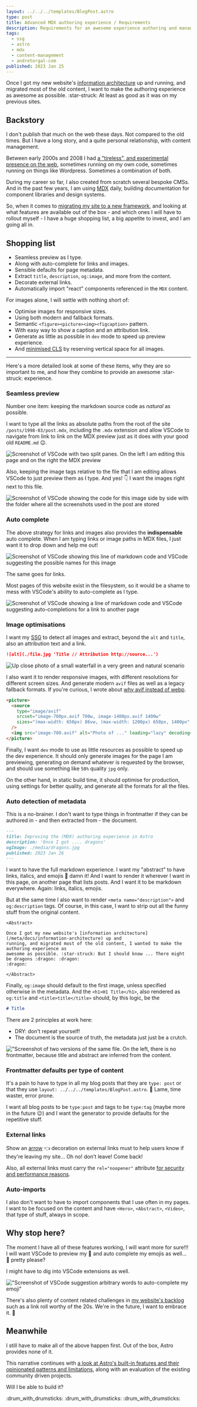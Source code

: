 ```yaml
---
layout: ../../../templates/BlogPost.astro
type: post
title: Advanced MDX authoring experience / Requirements
description: Requirements for an awesome experience authoring and managing markdown content.
tags:
  - ssg
  - astro
  - mdx
  - content-management
  - andretorgal-com
published: 2023 Jan 25
---
```


<Abstract>

Once I got my new website's [information architecture](/meta/docs/information-architecture) up and running, and migrated most of the old content, I want to make the authoring experience as awesome as possible. :star-struck: At least as good as it was on my previous sites.

</Abstract>

## Backstory

I don't publish that much on the web these days. Not compared to the old times. But I have a long story, and a quite personal relationship, with content management.

Between early 2000s and 2008 I had [a "tireless", and experimental presence on the web](/meta/project/archaeology#around-2000), sometimes running on my own code, sometimes running on things like Wordpress. Sometimes a combination of both.

During my career so far, I also created from scratch several bespoke CMSs. And in the past few years, I am using [MDX](/tags/mdx) daily, building documentation for component libraries and design systems.

So, when it comes to [migrating my site to a new framework](/posts/2023-01/building-my-website-with-astro-mdx-preact),
and looking at what features are available out of the box - and which ones I will have to rollout myself - I have a huge shopping list, a big appetite to invest, and I am going all in.

## Shopping list

- Seamless preview as I type.
- Along with auto-complete for links and images.
- Sensible defaults for page metadata.
- Extract `title`, `description`, `og:image`, and more from the content.
- Decorate external links.
- Automatically import "react" components referenced in the `MDX` content.

For images alone, I will settle with nothing short of:

- Optimise images for responsive sizes.
- Using both modern and fallback formats.
- Semantic `<figure><picture><img><figcaption>` pattern.
- With easy way to show a caption and an attribution link.
- Generate as little as possible in `dev` mode to speed up preview experience.
- And [minimised CLS](https://web.dev/optimize-cls/) by reserving vertical space for all images.

---

Here's a more detailed look at some of these items, why they are so important to me, and how they combine to provide an awesome :star-struck: experience.

### Seamless preview

Number one item: keeping the markdown source code as _natural_ as possible.

I want to type all the links as absolute paths from the root of the site `/posts/1998-03/post.mdx`, including the `.mdx` extension and allow VSCode to navigate from link to link on the MDX preview just as it does with your good old `README.md` :wink:.

![Screenshot of VSCode with two split panes. On the left I am editing this page and on the right the MDX preview](./media/media-preview.png)

Also, keeping the image tags relative to the file that I am editing allows VSCode to just preview them as I type. And yes! :point_down: I want the images right next to this file.

![Screenshot of VSCode showing the code for this image side by side with the folder where all the screenshots used in the post are stored](./media/co-located-images.png)

### Auto complete

The above strategy for links and images also provides the **indispensable** auto complete. When I am typing links or image paths in MDX files, I just want it to drop down and help me out!

![Screenshot of VSCode showing this line of markdown code and VSCode suggesting the possible names for this image](./media/auto-complete-images.png)

The same goes for links.

Most pages of this website exist in the filesystem, so it would be a shame to mess with VSCode's ability to auto-complete as I type.

![Screenshot of VSCode showing a line of markdown code and VSCode suggesting auto-completions for a link to another page](./media/auto-complete-links.png)

### Image optimisations

I want my [SSG](/tags/ssg) to
detect all images and extract, beyond the `alt` and `title`, also an attribution text and a link.

```md
![alt](./file.jpg 'Title // Attribution http://source...')
```

![Up close photo of a small waterfall in a very green and natural scenario](./media/waterfall-in-forest.jpg 'Though you might need something fresh now // Photo by Ray Bilcliff on Pexels https://www.pexels.com/photo/waterfall-in-forest-waterfall-in-forest-5037136/')

I also want it to render responsive images, with different resolutions for different screen sizes. And generate modern `avif` files as well as a legacy fallback formats. If you're curious, I wrote about [why avif instead of webp](/meta/docs/responsive-images#image-formats).

```html
<picture>
  <source
    type="image/avif"
    srcset="image-700px.avif 700w, image-1400px.avif 1400w"
    sizes="(max-width: 650px) 86vw, (max-width: 1200px) 650px, 1400px"
  />
  <img src="image-700.avif" alt="Photo of ..." loading="lazy" decoding="async" />
</picture>
```

Finally, I want `dev` mode to use as little resources as possible to speed up the dev experience. It should only generate images for the page I am previewing, generating on demand whatever is requested by the browser, and should use something like `50%` quality `jpg` only.

On the other hand, in static build time, it should optimise for production, using settings for better quality, and generate all the formats for all the files.

### Auto detection of metadata

This is a no-brainer. I don't want to type things in frontmatter if they can be authored in - and then extracted from - the document.

```md
---
title: Improving the (MDX) authoring experience in Astro
description: 'Once I got .... dragons'
ogImage: ./media/dragons.jpg
published: 2023 Jan 26
---
```

I want to have the full markdown experience. I want my "abstract" to have links, italics, and emojis :beer: damn it! And I want to render it wherever I want in this page, on another page that lists posts. And I want it to be markdown everywhere. Again: links, italics, emojis.

But at the same time I also want to render `<meta name="description">` and `og:description` tags. Of course, in this case, I want to strip out all the funny stuff from the original content.

```mdx
<Abstract>

Once I got my new website's [information architecture](/meta/docs/information-architecture) up and
running, and migrated most of the old content, I wanted to make the authoring experience as
awesome as possible. :star-struck: But I should know ... There might be dragons :dragon: :dragon:
:dragon:

</Abstract>
```

Finally, `og:image` should default to the first image, unless specified otherwise in the metadata. And the `<h1>H1 Title</h1>`, also rendered as `og:title` and `<title>title</title>` should, by this logic, be the

```md
# Title
```

There are 2 principles at work here:

- DRY: don't repeat yourself!
- The document is the source of truth, the metadata just just be a crutch.

!["Screenshot of two versions of the same file. On the left, there is no frontmatter, because title and abstract are inferred from the content.](./media/auto-type-auto-layout-and-auto-title.png)

### Frontmatter defaults per type of content

It's a pain to have to type in all my blog posts that they are `type: post` or that they use `layout: ../../../templates/BlogPost.astro`. :nauseated_face: Lame, time waster, error prone.

I want all blog posts to be `type:post` and tags to be `type:tag` (maybe more in the future :wink:) and I want the generator to provide defaults for the repetitive stuff.

### External links

Show an [arrow](https://en.wikipedia.org/wiki/Arrow) :point_left: decoration on external links must to help users know if they're leaving my site... Oh no! don't leave! Come back!

Also, all external links must carry the `rel="noopener"` attribute [for security and performance reasons](https://linkilo.co/rel-noopener/).

### Auto-imports

I also don't want to have to import components that I use often in my pages. I want to be focused on the content and have `<Hero>`, `<Abstract>`, `<Video>`, that type of stuff, always in scope.

## Why stop here?

The moment I have all of these features working, I will want more for sure!!! I will want VSCode to preview my :beer: and auto complete my emojis as well... :pleading_face: pretty please?

I might have to dig into VSCode extensions as well.

!["Screenshot of VSCode suggestion arbitrary words to auto-complete my emoji"](./media/auto-complete-emojis.png 'Not helpful')

There's also plenty of content related challenges in [my website's backlog](/meta/project/backlog) such as a link roll worthy of the 20s. We're in the future, I want to embrace it. :rocket:

## Meanwhile

I still have to make all of the above happen first. Out of the box, Astro provides none of it.

This narrative continues with [a look at Astro's built-in features and their opinionated patterns and limitations](/posts/2023-01/mdx-authoring-experience-in-astro-shortcomings-and-astro-m2dx), along with an evaluation of the existing community driven projects.

Will I be able to build it?

:drum_with_drumsticks: :drum_with_drumsticks: :drum_with_drumsticks:
